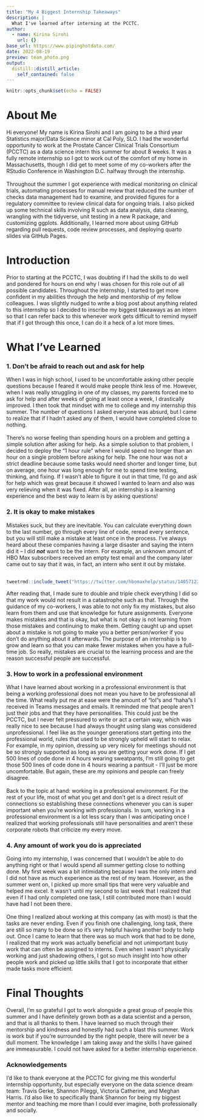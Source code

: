 ```yaml
---
title: "My 4 Biggest Internship Takeaways"
description: |
  What I've learned after interning at the PCCTC.
author:
  - name: Kirina Sirohi
    url: {}
base_url: https://www.pipinghotdata.com/
date: 2022-08-19
preview: team_photo.png
output:
  distill::distill_article:
    self_contained: false
---
```


```r
knitr::opts_chunk$set(echo = FALSE)
```

# About Me

Hi everyone! My name is Kirina Sirohi and I am going to be a third year Statistics
major/Data Science minor at Cal Poly, SLO. I had the wonderful opportunity to work
at the Prostate Cancer Clinical Trials Consortium (PCCTC) as a data science intern this
summer for about 8 weeks. It was a fully remote internship so I got to work out of the 
comfort of my home in Massachusetts, though I did get to meet some of my co-workers 
after the RStudio Conference in Washington D.C. halfway through the internship.
<br> <br>
Throughout the summer I got experience with medical monitoring on clinical trials, 
automating processes for manual review that reduced the number of checks data 
management had to examine, and provided figures for a regulatory committee to 
review clinical data for ongoing trials. I also picked up some technical skills
involving R such as data analysis, data cleaning, wrangling with the tidyverse, 
unit testing in a new R package, and customizing ggplots. Additionally, I learned more 
about using GitHub regarding pull requests, code review processes, and deploying 
quarto slides via GitHub Pages. 

# Introduction

Prior to starting at the PCCTC, I was doubting if I had the skills to do well and pondered for hours on end why I was chosen for this role out of all possible candidates. Throughout the internship, I started to get more confident in my abilities through the help and mentorship of my fellow colleagues. I was slightly nudged to write a blog post about anything related to this internship so I decided to inscribe my biggest takeaways as an intern so that I can refer back to this whenever work gets difficult to remind myself that if I got through this once, I can do it a heck of a lot more times.

# What I've Learned

### 1. Don't be afraid to reach out and ask for help

When I was in high school, I used to be uncomfortable asking other people questions because I feared it would make people think less of me. However, when I was really struggling in one of my classes, my parents forced me to ask for help and after weeks of going at least once a week, I drastically improved. I then took that mindset with me to college and my internship this summer. The number of questions I asked everyone was absurd, but I came to realize that if I hadn't asked any of them, I would have completed close to nothing. <br> <br> There's no worse feeling than spending hours on a problem and getting a simple solution after asking for help. As a simple solution to that problem, I decided to deploy the "1 hour rule" where I would spend no longer than an hour on a single problem before asking for help. The one hour was not a strict deadline because some tasks would need shorter and longer time, but on average, one hour was long enough for me to spend time testing, thinking, and fixing. If I wasn't able to figure it out in that time, I'd go and ask for help which was great because it showed I wanted to learn and also was very relieving when it was fixed. After all, an internship is a learning experience and the best way to learn is by asking questions!

### 2. It is okay to make mistakes

Mistakes suck, but they are inevitable. You can calculate everything down to the last number, go through every line of code, reread every sentence, but you will still make a mistake at least once in the process. I've always heard about these companies having a large disaster and saying the intern did it -- I did ***not*** want to be the intern. For example, an unknown amount of HBO Max subscribers received an empty test email and the company later came out to say that it was, in fact, an intern who sent it out by mistake. <br> <br>

```r
tweetrmd::include_tweet("https://twitter.com/hbomaxhelp/status/1405712235108917249?lang=en")
```

After reading that, I made sure to double and triple check everything I did so that my work would not result in a catastrophe such as that. Through the guidance of my co-workers, I was able to not only fix my mistakes, but also learn from them and use that knowledge for future assignments. Everyone makes mistakes and that is okay, but what is not okay is not learning from those mistakes and continuing to make them. Getting caught up and upset about a mistake is not going to make you a better person/worker if you don't do anything about it afterwards. The purpose of an internship is to grow and learn so that you can make fewer mistakes when you have a full-time job. So really, mistakes are crucial to the learning process and are the reason successful people are successful.

### 3. How to work in a professional environment

What I have learned about working in a professional environment is that being a working professional does not mean you have to be professional all the time. What really put me at ease were the amount of "lol"s and "haha"s I received in Teams messages and emails. It reminded me that people aren't just their jobs and that they have personalities. This could just be the PCCTC, but I never felt pressured to write or act a certain way, which was really nice to see because I had always thought using slang was considered unprofessional. I feel like as the younger generations start getting into the professional world, rules that used to be strongly upheld will start to relax. For example, in my opinion, dressing up very nicely for meetings should not be so strongly supported as long as you are getting your work done. If I get 500 lines of code done in 4 hours wearing sweatpants, I'm still going to get those 500 lines of code done in 4 hours wearing a pantsuit - I'll just be more uncomfortable. But again, these are my opinions and people can freely disagree. <br> <br> Back to the topic at hand: working in a professional environment. For the rest of your life, most of what you get and don't get is a direct result of connections so establishing these connections whenever you can is super important when you're working with professionals. In sum, working in a professional environment is a lot less scary than I was anticipating once I realized that working professionals still have personalities and aren't these corporate robots that criticize my every move.

### 4. Any amount of work you do is appreciated

Going into my internship, I was concerned that I wouldn't be able to do anything right or that I would spend all summer getting close to nothing done. My first week was a bit intimidating because I was the only intern and I did not have as much experience as the rest of my team. However, as the summer went on, I picked up more small tips that were very valuable and helped me excel. It wasn't until my second to last week that I realized that even if I had only completed one task, I still contributed more than I would have had I not been there. <br> <br> One thing I realized about working at this company (as with most) is that the tasks are never ending. Even if you finish one challenging, long task, there are still so many to be done so it's very helpful having another body to help out. Once I came to learn that there was so much work that had to be done, I realized that my work was actually beneficial and not unimportant busy work that can often be assigned to interns. Even when I wasn't physically working and just shadowing others, I got so much insight into how other people work and picked up little skills that I got to incorporate that either made tasks more efficient.

# Final Thoughts

Overall, I'm so grateful I got to work alongside a great group of people this summer and I have definitely grown both as a data scientist and a person, and that is all thanks to them. I have learned so much through their mentorship and kindness and honestly had such a blast this summer. Work is work but if you're surrounded by the right people, there will never be a dull moment. The knowledge I am taking away and the skills I have gained are immeasurable. I could not have asked for a better internship experience.


### Acknowledgements

I'd like to thank everyone at the PCCTC for giving me this wonderful internship
opportunity, but especially everyone on the data science dream team: Travis Gerke,
Shannon Pileggi, Victoria Catherine, and Meghan Harris. I'd also like to specifically thank Shannon for being my biggest mentor and teaching me more than I could ever imagine, both professionally and socially.